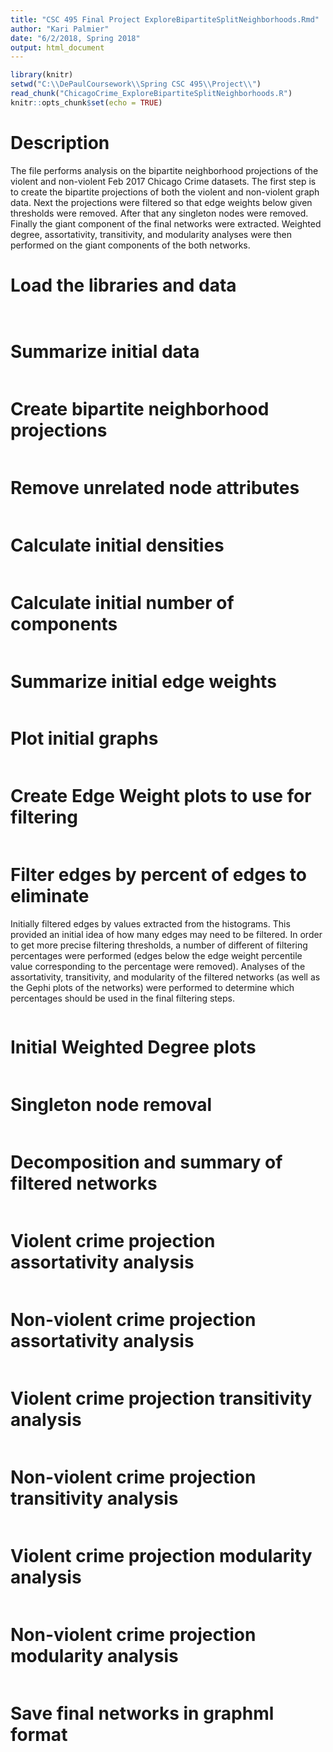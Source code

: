 ---
title: "CSC 495 Final Project ExploreBipartiteSplitNeighborhoods.Rmd"
author: "Kari Palmier"
date: "6/2/2018, Spring 2018"
output: html_document
---

```{r}
library(knitr)
setwd("C:\\DePaulCoursework\\Spring CSC 495\\Project\\")
read_chunk("ChicagoCrime_ExploreBipartiteSplitNeighborhoods.R")
knitr::opts_chunk$set(echo = TRUE)
```

# Description
The file performs analysis on the bipartite neighborhood projections of the violent and non-violent Feb 2017 Chicago Crime datasets.  The first step is to create the bipartite projections of both the violent and non-violent graph data.  Next the projections were filtered so that edge weights below given thresholds were removed.  After that any singleton nodes were removed.  Finally the giant component of the final networks were extracted.  Weighted degree, assortativity, transitivity, and modularity analyses were then performed on the giant components of the both networks.

# Load the libraries and data


```{r C1, results="hide", warning=FALSE, message=FALSE}
```


```{r C2}
```

# Summarize initial data


```{r C3}
```

# Create bipartite neighborhood projections

```{r C4}
```

# Remove unrelated node attributes


```{r C5}
```

# Calculate initial densities


```{r C6}
```

# Calculate initial number of components

```{r C7}
```

# Summarize initial edge weights


```{r C8}
```

# Plot initial graphs


```{r C9}
```


# Create Edge Weight plots to use for filtering


```{r C10}
```

# Filter edges by percent of edges to eliminate
Initially filtered edges by values extracted from the histograms.  This provided an initial idea of how many edges may need to be filtered.  In order to get more precise filtering thresholds, a number of different of filtering percentages were performed (edges below the edge weight percentile value corresponding to the percentage were removed).  Analyses of the assortativity, transitivity, and modularity of the filtered networks (as well as the Gephi plots of the networks) were performed to determine which percentages should be used in the final filtering steps.   


```{r C11}
```

# Initial Weighted Degree plots


```{r C12}
```


# Singleton node removal


```{r C13}
```

# Decomposition and summary of filtered networks


```{r C14}
```

# Violent crime projection assortativity analysis


```{r C15}
```

# Non-violent crime projection assortativity analysis


```{r C16}
```

# Violent crime projection transitivity analysis


```{r C17,  warning=FALSE}
```

# Non-violent crime projection transitivity analysis


```{r C18,  warning=FALSE}
```

# Violent crime projection modularity analysis


```{r C19}
```

# Non-violent crime projection modularity analysis


```{r C20}
```

# Save final networks in graphml format


```{r C21}
```



